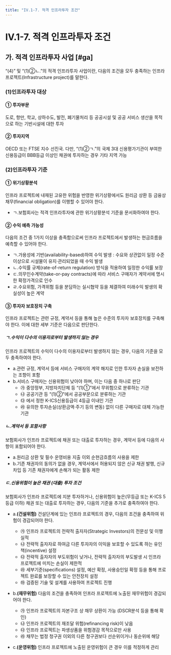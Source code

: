 ```yaml
---
title: "IV.1-7. 적격 인프라투자 조건"
---
```


# IV.1-7. 적격 인프라투자 조건

## 가. 적격 인프라투자 사업 [#ga]
<OverlayDemo id="4_4-3_나" /> “(4)” 및 <OverlayDemo id="4_5-1_나" /> “(1)②ㄴ.”의 적격 인프라투자 사업이란, 다음의 조건을 모두 충족하는 인프라 프로젝트(Infrastructure project)를 말한다.

### (1)인프라투자 대상

#### ① 투자부문
도로, 항만, 학교, 상하수도, 발전, 폐기물처리 등 공공시설 및 공공 서비스 생산을 목적으로 하는 기반시설에 대한 투자

#### ② 투자지역
OECD 또는 FTSE 지수 선진국. 다만, <OverlayDemo id="4_5-2_나" /> “(1)②ㄱ.”의 국제 3대 신용평가기관이 부여한 신용등급이 BBB등급 이상인 채권에 투자하는 경우 기타 지역 가능

### (2)인프라투자 기준

#### ① 위기상황분석
인프라 프로젝트에 내재된 고유한 위험을 반영한 위기상황에서도 원리금 상환 등 금융상 채무(financial obligation)를 이행할 수 있어야 한다.

- ㄱ.보험회사는 적격 인프라투자에 관한 위기상황분석 기준을 문서화하여야 한다.

#### ② 수익 예측 가능성
다음의 조건 중 1가지 이상을 충족함으로써 인프라 프로젝트에서 발생하는 현금흐름을 예측할 수 있어야 한다.

- ㄱ.가용성에 기반(availability-based)하여 수익 발생 : 수요와 상관없이 일정 수준 이상으로 시설물이 유지·관리되었을 때 수익 발생
- ㄴ.수익률 규제(rate-of-return regulation) 방식을 적용하여 일정한 수익률 보장
- ㄷ.의무인수계약(take-or-pay contracts)에 따라 서비스 구매자가 계약서에 명시한 확정가격으로 인수
- ㄹ.수요위험, 가격위험 등을 분담하는 실시협약 등을 체결하여 미래수익 발생의 확실성이 높은 계약

#### ③ 투자자 보호장치 구축
인프라 프로젝트는 관련 규정, 계약서 등을 통해 높은 수준의 투자자 보호장치를 구축해야 한다. 이에 대한 세부 기준은 다음으로 판단한다.

##### ㄱ.수익이 다수의 이용자로부터 발생하지 않는 경우
인프라 프로젝트의 수익이 다수의 이용자로부터 발생하지 않는 경우, 다음의 기준을 모두 충족하여야 한다.

- a.관련 규정, 계약서 등에 서비스 구매자의 계약 해지로 인한 투자자 손실을 보전하는 조항이 포함
- b.서비스 구매자는 신용위험이 낮아야 하며, 이는 다음 중 하나로 판단
  - ㉮ 중앙정부, 지방자치단체 등 <OverlayDemo id="4_5-1_나" /> “(1)①”에서 무위험으로 분류하는 기관
  - ㉯ 공공기관 등 <OverlayDemo id="4_5-1_나" /> “(1)②”에서 공공부문으로 분류하는 기관
  - ㉰ <OverlayDemo id="4_5-2_나" />에서 정한 K-ICS신용등급이 4등급 이내인 기관
  - ㉱ 유의한 투자손실(상환금액·주기 등의 변동) 없이 다른 구매자로 대체 가능한 기관

##### ㄴ.계약서 등 포함사항
보험회사가 인프라 프로젝트에 채권 또는 대출로 투자하는 경우, 계약서 등에 다음의 사항이 포함되어야 한다.

- a.원리금 상환 및 필수 운영비용 지출 이외 순현금흐름의 사용을 제한
- b.기존 채권자의 동의가 없을 경우, 계약서에서 허용되지 않은 신규 채권 발행, 신규 차입 등 기존 채권자에게 손해가 되는 활동 제한

##### ㄷ.신용위험이 높은 채권 (대출) 투자 조건
보험회사가 인프라 프로젝트에 지분 투자하거나, 신용위험이 높은(무등급 또는 K-ICS 5등급 이하) 채권 또는 대출로 투자하는 경우, 다음의 기준을 추가로 충족하여야 한다.

- a.**(건설위험)** 건설단계에 있는 인프라 프로젝트의 경우, 다음의 조건을 충족하여 위험이 경감되어야 한다.
  - ㉮ 인프라 프로젝트의 전략적 출자자(Strategic Investors)의 전문성 및 이행실적
  - ㉯ 전략적 출자자로 하여금 다른 투자자의 이익을 보호할 수 있도록 하는 유인책(incentive) 설정
  - ㉰ 전략적 출자자의 부도위험이 낮거나, 전략적 출자자의 부도발생 시 인프라 프로젝트에 미치는 손실이 제한적
  - ㉱ 세부기준(specifications) 설정, 예산 확정, 사용승인일 확정 등을 통해 프로젝트 완료를 보장할 수 있는 안전장치 설정
  - ㉲ 검증된 기술 및 설계를 사용하여 프로젝트 진행

- b.**(재무위험)** 다음의 조건을 충족하여 인프라 프로젝트에 노출된 재무위험이 경감되어야 한다.
  - ㉮ 인프라 프로젝트의 자본구조 상 채무 상환이 가능 (DSCR분석 등을 통해 확인)
  - ㉯ 인프라 프로젝트의 재조달 위험(refinancing risk)이 낮음
  - ㉰ 인프라 프로젝트는 파생상품을 위험경감 목적으로만 사용
  - ㉱ 채무는 법정 청구권 이외의 다른 청구권보다 선순위이거나 동순위에 해당

- c.**(운영위험)** 인프라 프로젝트에 노출된 운영위험이 큰 경우 이를 적정하게 관리
